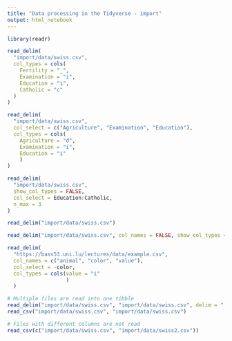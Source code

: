 ```yaml
---
title: "Data processing in the Tidyverse - import"
output: html_notebook
---
```


```r
library(readr)
```

```r
read_delim(
  "import/data/swiss.csv",
  col_types = cols(
    Fertility = "_",
    Examination = "i",
    Education = "i",
    Catholic = "c"
  )
)
```


```r
read_delim(
  "import/data/swiss.csv",
  col_select = c("Agriculture", "Examination", "Education"),
  col_types = cols(
    Agriculture = "d",
    Examination = "i",
    Education = "i"
    )
)
```

```r
read_delim(
  "import/data/swiss.csv",
  show_col_types = FALSE,
  col_select = Education:Catholic,
  n_max = 3
)
```

```r
read_delim("import/data/swiss.csv")
```
```r
read_delim("import/data/swiss.csv", col_names = FALSE, show_col_types = FALSE)
```

```r
read_delim(
  "https://basv53.uni.lu/lectures/data/example.csv", 
  col_names = c("animal", "color", "value"), 
  col_select = -color,
  col_types = cols(value = "i"
                   )
  )
```

```r
# Multiple files are read into one tibble
read_delim("import/data/swiss.csv", "import/data/swiss.csv", delim = ",")
read_csv("import/data/swiss.csv", "import/data/swiss.csv")
```

```r
# Files with different columns are not read
read_csv(c("import/data/swiss.csv", "import/data/swiss2.csv"))
```
